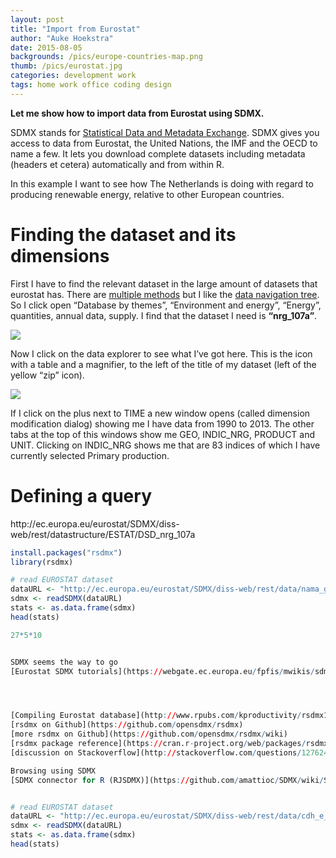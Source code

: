 ```yaml
---
layout: post
title: "Import from Eurostat"
author: "Auke Hoekstra"
date: 2015-08-05
backgrounds: /pics/europe-countries-map.png
thumb: /pics/eurostat.jpg
categories: development work
tags: home work office coding design
---
```


**Let me show how to import data from Eurostat using SDMX.**

SDMX stands for [Statistical Data and Metadata Exchange](https://en.wikipedia.org/wiki/SDMX). SDMX gives you access to data from Eurostat, the United Nations, the IMF and the OECD to name a few. It lets you download complete datasets including metadata (headers et cetera) automatically and from within R.

In this example I want to see how The Netherlands is doing with regard to producing renewable energy, relative to other European countries.

# Finding the dataset and its dimensions
First I have to find the relevant dataset in the large amount of datasets that eurostat has. There are [multiple methods](http://ec.europa.eu/eurostat/web/sdmx-web-services/a-few-useful-points) but I like the [data navigation tree](http://ec.europa.eu/eurostat/data/database). So I click open "Database by themes", "Environment and energy", "Energy", quantities, annual data, supply. I find that the dataset I need is **"nrg_107a"**.

![](/pics/eurostat-data-navigation-tree.png)

Now I click on the data explorer to see what I've got here. This is the icon with a table and a magnifier, to the left of the title of my dataset (left of the yellow "zip" icon).

![](eurostat-data-explorer.png)

If I click on the plus next to TIME a new window opens (called dimension modification dialog) showing me I have data from 1990 to 2013. The other tabs at the top of this windows show me GEO, INDIC_NRG, PRODUCT and UNIT. Clicking on INDIC_NRG shows me that are 83 indices of which I have currently selected Primary production.

# Defining a query


http://ec.europa.eu/eurostat/SDMX/diss-web/rest/datastructure/ESTAT/DSD_nrg_107a




```r



install.packages("rsdmx")
library(rsdmx)

# read EUROSTAT dataset
dataURL <- "http://ec.europa.eu/eurostat/SDMX/diss-web/rest/data/nama_gdp_c"
sdmx <- readSDMX(dataURL)
stats <- as.data.frame(sdmx)
head(stats)

27*5*10


SDMX seems the way to go
[Eurostat SDMX tutorials](https://webgate.ec.europa.eu/fpfis/mwikis/sdmx/index.php/Main_Page)




[Compiling Eurostat database](http://www.rpubs.com/kproductivity/rsdmx1)
[rsdmx on Github](https://github.com/opensdmx/rsdmx)
[more rsdmx on Github](https://github.com/opensdmx/rsdmx/wiki)
[rsdmx package reference](https://cran.r-project.org/web/packages/rsdmx/rsdmx.pdf)
[discussion on Stackoverflow](http://stackoverflow.com/questions/12762431/is-this-the-solution-to-get-data-from-eurostat-into-r)

Browsing using SDMX
[SDMX connector for R (RJSDMX)](https://github.com/amattioc/SDMX/wiki/SDMX-Connector-for-R-%28RJSDMX%29)


# read EUROSTAT dataset
dataURL <- "http://ec.europa.eu/eurostat/SDMX/diss-web/rest/data/cdh_e_fos/"
sdmx <- readSDMX(dataURL)
stats <- as.data.frame(sdmx)
head(stats)



```

